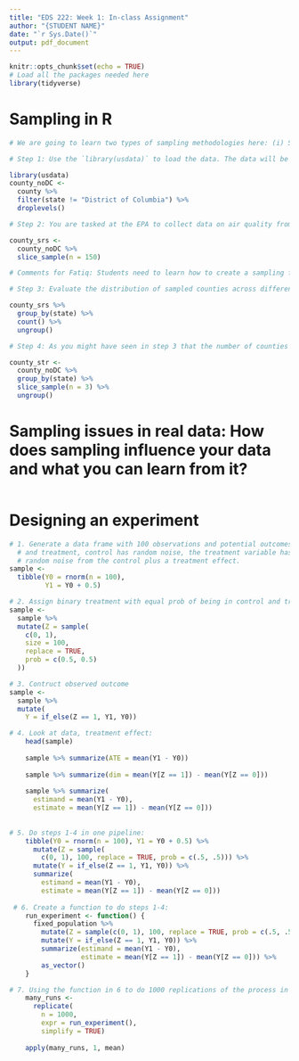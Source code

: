 ```yaml
---
title: "EDS 222: Week 1: In-class Assignment"
author: "{STUDENT NAME}"
date: "`r Sys.Date()`"
output: pdf_document
---
```


```r
knitr::opts_chunk$set(echo = TRUE)
# Load all the packages needed here
library(tidyverse)
```

# Sampling in R

```r
# We are going to learn two types of sampling methodologies here: (i) Simple Random Sampling and; (ii) Stratified Sampling. For this we will make use of the county level data from the usdata package. This data frame contains data from counties in all 50 states plus the District of Columbia. 

# Step 1: Use the `library(usdata)` to load the data. The data will be stored in an object called county. Use the functions `filter()` and `droplevels()` to remove all data from the District of Columbia and store it in a tidy dataframe called `county_noDC`

library(usdata)
county_noDC <- 
  county %>%
  filter(state != "District of Columbia") %>%
  droplevels()

# Step 2: You are tasked at the EPA to collect data on air quality from all 50 states in the US. However, the current president has initiated significant budget cuts in the EPA which only allows them to collect data from 150 of the over 3000 counties in the United States. Use the function `slice_sample()` to select 150 counties that you think can be representative of the US. and store them in a tidy dataframe called `county_srs`

county_srs <- 
  county_noDC %>%
  slice_sample(n = 150)

# Comments for Fatiq: Students need to learn how to create a sampling function and how it works i.e. probabilities etc. Maybe start with sample()? Tidyverse makes life very easy. -_-

# Step 3: Evaluate the distribution of sampled counties across different states in the dataframe `county_srs`. Are the number of sampled counties in each state different? Would you call this a representative sample? 

county_srs %>%
  group_by(state) %>%
  count() %>% 
  ungroup()

# Step 4: As you might have seen in step 3 that the number of counties in each state was different and that makes our sample non-representative of the US (why?). Use the concepts of stratified random sampling learned in class to select equal number of counties in each state. Hint: This code is very similar to how we selected the simple random sample, except that before sampling we first group by state and then sample three observations per group. Store the resulting dataframe as `country_str`

county_str <- 
  county_noDC %>%
  group_by(state) %>%
  slice_sample(n = 3) %>% 
  ungroup()
```


# Sampling issues in real data: How does sampling influence your data and what you can learn from it?

```r




```


# Designing an experiment

```r
# 1. Generate a data frame with 100 observations and potential outcomes, control
  # and treatment, control has random noise, the treatment variable has the 
  # random noise from the control plus a treatment effect. 
sample <-
  tibble(Y0 = rnorm(n = 100),
         Y1 = Y0 + 0.5)

# 2. Assign binary treatment with equal prob of being in control and treatment:
sample <-
  sample %>%
  mutate(Z = sample(
    c(0, 1),
    size = 100,
    replace = TRUE,
    prob = c(0.5, 0.5)
  ))

# 3. Contruct observed outcome
sample <-
  sample %>%
  mutate(
    Y = if_else(Z == 1, Y1, Y0))

# 4. Look at data, treatment effect:    
    head(sample)
    
    sample %>% summarize(ATE = mean(Y1 - Y0))
    
    sample %>% summarize(dim = mean(Y[Z == 1]) - mean(Y[Z == 0]))
    
    sample %>% summarize(
      estimand = mean(Y1 - Y0),
      estimate = mean(Y[Z == 1]) - mean(Y[Z == 0]))
    
    
# 5. Do steps 1-4 in one pipeline:
    tibble(Y0 = rnorm(n = 100), Y1 = Y0 + 0.5) %>%
      mutate(Z = sample(
        c(0, 1), 100, replace = TRUE, prob = c(.5, .5))) %>%
      mutate(Y = if_else(Z == 1, Y1, Y0)) %>%
      summarize(
        estimand = mean(Y1 - Y0),
        estimate = mean(Y[Z == 1]) - mean(Y[Z == 0]))
    
 # 6. Create a function to do steps 1-4:    
    run_experiment <- function() {
      fixed_population %>%
        mutate(Z = sample(c(0, 1), 100, replace = TRUE, prob = c(.5, .5))) %>%
        mutate(Y = if_else(Z == 1, Y1, Y0)) %>%
        summarize(estimand = mean(Y1 - Y0),
                  estimate = mean(Y[Z == 1]) - mean(Y[Z == 0])) %>%
        as_vector()
    }

# 7. Using the function in 6 to do 1000 replications of the process in 1-4 and report what you observe about the results:     
    many_runs <-
      replicate(
        n = 1000,
        expr = run_experiment(),
        simplify = TRUE)
    
    apply(many_runs, 1, mean)

```

